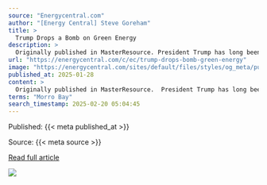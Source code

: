 ```yaml
---
source: "Energycentral.com"
author: "[Energy Central] Steve Goreham"
title: >
  Trump Drops a Bomb on Green Energy
description: >
  Originally published in MasterResource. President Trump has long been a supporter of traditional energy. During his campaign, he spoke negatively about electric vehicles, wind, and other renewable energy sources. But in his first day in office, the new presid…
url: "https://energycentral.com/c/ec/trump-drops-bomb-green-energy"
image: "https://energycentral.com/sites/default/files/styles/og_meta/public/ece/node_main/2025/1/block20island20wind20ri20us20doe20article.jpg?itok=sbUiWAv5"
published_at: 2025-01-28
content: >
  Originally published in MasterResource.  President Trump has long been a supporter of traditional energy. During his campaign, he spoke negatively about electric vehicles, wind, and other renewable e… [+7542 chars]
terms: "Morro Bay"
search_timestamp: 2025-02-20 05:04:45
---
```



Published: {{< meta published_at >}}


Source: {{< meta source >}}


[Read full article]({{< meta url >}}){target='_blank'}



![](`r rmarkdown::metadata$image[1]`)
